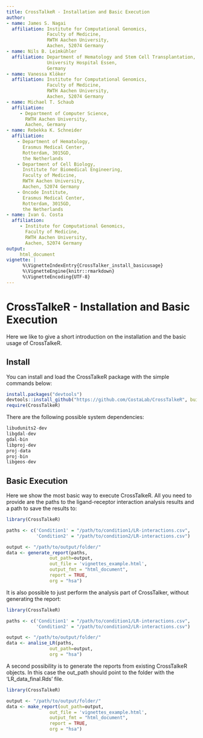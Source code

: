 ```yaml
---
title: CrossTalkeR - Installation and Basic Execution
author:
- name: James S. Nagai
  affiliation: Institute for Computational Genomics,
               Faculty of Medicine,
               RWTH Aachen University,
               Aachen, 52074 Germany
- name: Nils B. Leimkühler
  affiliation: Department of Hematology and Stem Cell Transplantation,
               University Hospital Essen,
               Germany
- name: Vanessa Klöker
  affiliation: Institute for Computational Genomics,
               Faculty of Medicine,
               RWTH Aachen University,
               Aachen, 52074 Germany
- name: Michael T. Schaub
  affiliation:
     - Department of Computer Science,
       RWTH Aachen University,
       Aachen, Germany
- name: Rebekka K. Schneider
  affiliation:
    - Department of Hematology,
      Erasmus Medical Center,
      Rotterdam, 3015GD,
      the Netherlands
    - Department of Cell Biology,
      Institute for Biomedical Engineering,
      Faculty of Medicine,
      RWTH Aachen University,
      Aachen, 52074 Germany
    - Oncode Institute,
      Erasmus Medical Center,
      Rotterdam, 3015GD,
      the Netherlands
- name: Ivan G. Costa
  affiliation:
     - Institute for Computational Genomics,
       Faculty of Medicine,
       RWTH Aachen University,
       Aachen, 52074 Germany
output:
     html_document
vignette: |
      %\VignetteIndexEntry{CrossTalker_install_basicusage}
      %\VignetteEngine{knitr::rmarkdown}
      %\VignetteEncoding{UTF-8}
---
```

# CrossTalkeR - Installation and Basic Execution

Here we like to give a short introduction on the installation and the basic usage of CrossTalkeR.

## Install

You can install and load the CrossTalkeR package with the simple commands below:

```r
install.packages("devtools")
devtools::install_github("https://github.com/CostaLab/CrossTalkeR", build_vignettes = TRUE)
require(CrossTalkeR)
```

There are the following possible system dependencies:
```r
libudunits2-dev
libgdal-dev
gdal-bin
libproj-dev
proj-data
proj-bin
libgeos-dev
```

## Basic Execution
Here we show the most basic way to execute CrossTalkeR. All you need to provide are the paths to the ligand-receptor interaction analysis results and a path to save the results to:
```r
library(CrossTalkeR)

paths <- c('Condition1' = "/path/to/condition1/LR-interactions.csv",
           'Condition2' = "/path/to/condition2/LR-interactions.csv")

output <- "/path/to/output/folder/"
data <- generate_report(paths,
                out_path=output,
                out_file = 'vignettes_example.html',
                output_fmt = "html_document",
                report = TRUE,
                org = "hsa")

```


It is also possible to just perform the analysis part of CrossTalker, without generating the report:
```r
library(CrossTalkeR)

paths <- c('Condition1' = "/path/to/condition1/LR-interactions.csv",
           'Condition2' = "/path/to/condition2/LR-interactions.csv")

output <- "/path/to/output/folder/"
data <- analise_LR(paths,
                out_path=output,
                org = "hsa")

```

A second possibility is to generate the reports from existing CrossTalkeR objects. In this case the out_path should point to the folder with the 'LR_data_final.Rds' file.
```r
library(CrossTalkeR)

output <- "/path/to/output/folder/"
data <- make_report(out_path=output,
                out_file = 'vignettes_example.html',
                output_fmt = "html_document",
                report = TRUE,
                org = "hsa")

```

